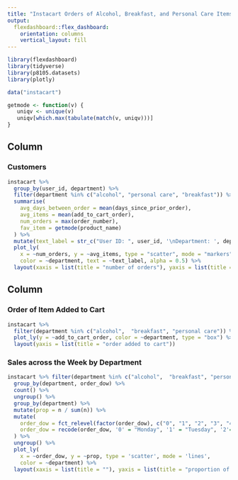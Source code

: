 ```yaml
---
title: "Instacart Orders of Alcohol, Breakfast, and Personal Care Items"
output: 
  flexdashboard::flex_dashboard:
    orientation: columns
    vertical_layout: fill
---
```


```r
library(flexdashboard)
library(tidyverse)
library(p8105.datasets)
library(plotly)

data("instacart")

getmode <- function(v) {
   uniqv <- unique(v)
   uniqv[which.max(tabulate(match(v, uniqv)))]
}
```

Column {data-width=650}
-----------------------------------------------------------------------

### Customers

```r
instacart %>%
  group_by(user_id, department) %>% 
  filter(department %in% c("alcohol", "personal care", "breakfast")) %>% 
  summarise(
    avg_days_between_order = mean(days_since_prior_order), 
    avg_items = mean(add_to_cart_order), 
    num_orders = max(order_number),
    fav_item = getmode(product_name)
  ) %>% 
  mutate(text_label = str_c("User ID: ", user_id, '\nDepartment: ', department, "\nAvg Days Between Orders: ", avg_days_between_order, "\nFavorite Product: ", fav_item)) %>%
  plot_ly(
    x = ~num_orders, y = ~avg_items, type = "scatter", mode = "markers",
    color = ~department, text = ~text_label, alpha = 0.5) %>% 
  layout(xaxis = list(title = "number of orders"), yaxis = list(title = "average items ordered"))
```

Column {data-width=350}
-----------------------------------------------------------------------

### Order of Item Added to Cart

```r
instacart %>% 
  filter(department %in% c("alcohol",  "breakfast", "personal care")) %>%
  plot_ly(y = ~add_to_cart_order, color = ~department, type = "box") %>% 
  layout(yaxis = list(title = "order added to cart"))
```

### Sales across the Week by Department

```r
instacart %>% filter(department %in% c("alcohol",  "breakfast", "personal care")) %>%
  group_by(department, order_dow) %>% 
  count() %>% 
  ungroup() %>% 
  group_by(department) %>% 
  mutate(prop = n / sum(n)) %>%
  mutate(
    order_dow = fct_relevel(factor(order_dow), c("0", "1", "2", "3", "4", "5", "6")),
    order_dow = recode(order_dow, '0' = "Monday", '1' = "Tuesday", '2'="Wednesday",      '3'="Thursday", '4'="Friday", '5'="Saturday", '6'="Sunday"), 
  ) %>% 
  ungroup() %>% 
  plot_ly(
    x = ~order_dow, y = ~prop, type = 'scatter', mode = 'lines',
    color = ~department) %>% 
  layout(xaxis = list(title = ""), yaxis = list(title = "proportion of orders"))
```

